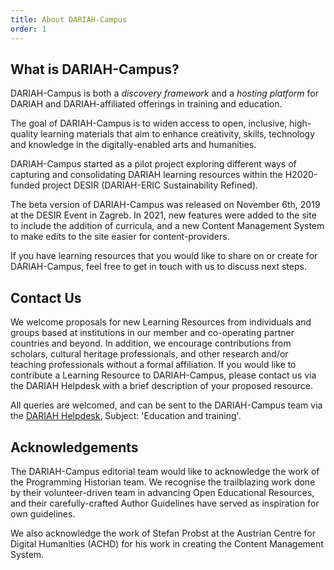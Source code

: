 ```yaml
---
title: About DARIAH-Campus
order: 1
---
```


## What is DARIAH-Campus?

DARIAH-Campus is both a _discovery framework_ and a _hosting platform_ for DARIAH and DARIAH-affiliated offerings in training and education.

The goal of DARIAH-Campus is to widen access to open, inclusive, high-quality learning materials that aim to enhance creativity, skills, technology and knowledge in the digitally-enabled arts and humanities.

DARIAH-Campus started as a pilot project exploring different ways of capturing and consolidating DARIAH learning resources within the H2020-funded project DESIR (DARIAH-ERIC Sustainability Refined).

The beta version of DARIAH-Campus was released on November 6th, 2019 at the DESIR Event in Zagreb.  In 2021, new features were added to the site to include the addition of curricula, and a new Content Management System to make edits to the site easier for content-providers.

If you have learning resources that you would like to share on or create for DARIAH-Campus, feel free to get in touch with us to discuss next steps.

## Contact Us

<SideNote type="info">

We welcome proposals for new Learning Resources from individuals and groups based at institutions in our member and co-operating partner countries and beyond. In addition, we encourage contributions from scholars, cultural heritage professionals, and other research and/or teaching professionals without a formal affiliation. If you would like to contribute a Learning Resource to DARIAH-Campus, please contact us via the DARIAH Helpdesk with a brief description of your proposed resource.

</SideNote>

All queries are welcomed, and can be sent to the DARIAH-Campus team via the [DARIAH Helpdesk](https://www.dariah.eu/helpdesk/), Subject: 'Education and training'.

## Acknowledgements

The DARIAH-Campus editorial team would like to acknowledge the work of the Programming Historian team. We recognise the trailblazing work done by their volunteer-driven team in advancing Open Educational Resources, and their carefully-crafted Author Guidelines have served as inspiration for own guidelines.

We also acknowledge the work of Stefan Probst at the Austrian Centre for Digital Humanities (ACHD) for his work in creating the Content Management System.
